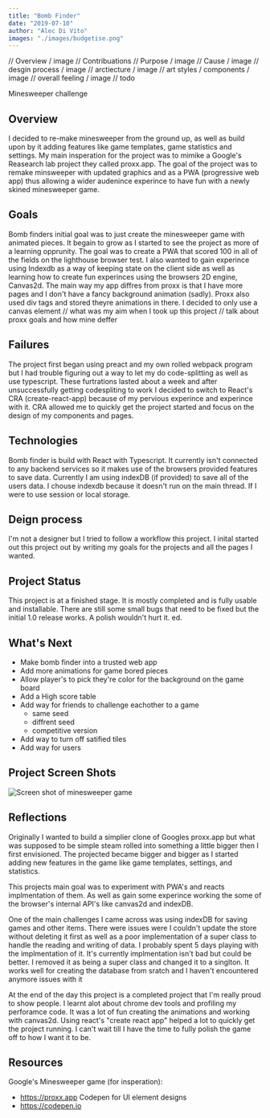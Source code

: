 ```yaml
---
title: "Bomb Finder"
date: "2019-07-10"
author: "Alec Di Vito"
images: "./images/budgetise.png" 
---
```

// Overview
/ image
// Contribuations
// Purpose
/ image
// Cause
/ image
// desgin process
/ image
// arctiecture
/ image
// art styles / components
/ image
// overall feeling
/ image
// todo

Minesweeper challenge

## Overview
I decided to re-make minesweeper from the ground up, as well as build upon by it
adding features like game templates, game statistics and settings. My main 
insperation for the project was to mimike a Google's Reasearch lab project they 
called proxx.app. The goal of the project was to remake minsweeper with updated 
graphics and as a PWA (progressive web app) thus allowing a wider audenince 
experince to have fun with a newly skined minesweeper game.

## Goals
Bomb finders initial goal was to just create the minesweeper game with animated
pieces. It begain to grow as I started to see the project as more of a learning
opprunity.
The goal was to create a PWA that scored 100 in all of the fields on the lighthouse
browser test. I also wanted to gain experince using Indexdb as a way of keeping
state on the client side as well as learning how to create fun experinces using
the browsers 2D engine, Canvas2d. 
The main way my app diffres from proxx is that I have more pages and I don't
have a fancy background animation (sadly). Proxx also used div tags and stored
theyre animations in there. I decided to only use a canvas element
// what was my aim when I took up this project
// talk about proxx goals and how mine deffer

## Failures
The project first began using preact and my own rolled webpack program but I had
trouble figuring out a way to let my do code-splitting as well as use typescript.
These furtrations lasted about a week and after unsuccessfully getting codespliting
to work I decided to switch to React's CRA (create-react-app) because of my
pervious experince and experince with it. CRA allowed me to quickly get the
project started and focus on the design of my components and pages. 


## Technologies
Bomb finder is build with React with Typescript. It currently isn't connected to
any backend services so it makes use of the browsers provided features to save
data. Currently I am using indexDB (if provided) to save all of the users data.
I chouse indexdb because it doesn't run on the main thread. If I were to use
session or local storage. 


## Deign process
I'm not a designer but I tried to follow a workflow this project.
I inital started out this project out by writing my goals for the projects
and all the pages I wanted.




## Project Status
This project is at a finished stage. It is mostly completed and is fully
usable and installable. There are still some small bugs that need to be
fixed but the initial 1.0 release works. A polish wouldn't hurt it. ed.




## What's Next
- Make bomb finder into a trusted web app
- Add more animations for game bored pieces
- Allow player's to pick they're color for the background on the game board
- Add a High score table
- Add way for friends to challenge eachother to a game
    - same seed
    - diffrent seed
    - competitive version
- Add way to turn off satified tiles
- Add way for users 



## Project Screen Shots
![Screen shot of minesweeper game](../images/bomb-finder.png)


## Reflections

Originally I wanted to build a simplier clone of Googles proxx.app but what
was supposed to be simple steam rolled into something a little bigger then
I first envisioned. The projected became bigger and bigger as I started adding
new features in the game like game templates, settings, and statistics.

This projects main goal was to experiment with PWA's and reacts implmentation
of them. As well as gain some experince working the some of the browser's
internal API's like canvas2d and indexDB. 

One of the main challenges I came across was using indexDB for saving games
and other items. There were issues were I couldn't update the store without
deleting it first as well as a poor implementation of a super class to handle
the reading and writing of data. I probably spent 5 days playing with the
implmentation of it. It's currently implmentation isn't bad but could be better.
I removed it as being a super class and changed it to a singlton. It works well
for creating the database from sratch and I haven't encountered anymore issues with it

At the end of the day this project is a completed project that I'm really proud
to show people. I learnt alot about chrome dev tools and profiling my perforamce
code. It was a lot of fun creating the animations and working with canvas2d. Using
react's "create react app" helped a lot to quickly get the project running. I 
can't wait till I have the time to fully polish the game off to how I want it to be.

## Resources
Google's Minesweeper game (for insperation):
- https://proxx.app
Codepen for UI element designs
- https://codepen.io